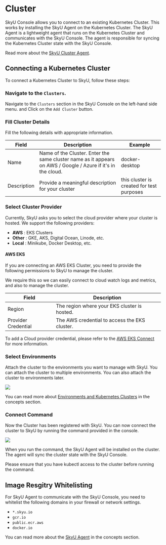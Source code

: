 


# Cluster

SkyU Console allows you to connect to an existing Kubernetes Cluster. This works by installing the SkyU Agent on the Kubernetes Cluster. The SkyU Agent is a lightweight agent that runs on the Kubernetes Cluster and communicates with the SkyU Console. The agent is responsible for syncing the Kubernetes Cluster state with the SkyU Console.

Read more about the [SkyU Cluster Agent](/docs/concepts/cluster-connection).

## Connecting a Kubernetes Cluster

To connect a Kubernetes Cluster to SkyU, follow these steps:

<Steps>

###  Navigate to the `Clusters`.
Navigate to the `Clusters` section in the SkyU Console on the left-hand side menu. and Click on the `Add Cluster` button.

### Fill Cluster Details


Fill the following details with appropriate information.

| Field       | Description                                                                                                  | Example                                   |
| ----------- | ------------------------------------------------------------------------------------------------------------ | ----------------------------------------- |
| Name        | Name of the Cluster. Enter the same cluster name as it appears on AWS / Google / Azure if it's in the cloud. | docker-desktop                            |
| Description | Provide a meaningful description  for your cluster                                                           | this cluster is created for test purposes |


### Select Cluster Provider

Currently, SkyU asks you to select the cloud provider where your cluster is hosted. We support the following providers:
- **AWS** : EKS Clusters
- **Other** : GKE, AKS, Digital Ocean, Linode, etc.
- **Local** : Minikube, Docker Desktop, etc.

#### AWS EKS 
If you are connecting an AWS EKS Cluster, you need to provide the following permissions to SkyU to manage the cluster.

We require this so we can easily connect to cloud watch logs and metrics, and also to manage the cluster.

| Field               | Description                                   |
| ------------------- | --------------------------------------------- |
| Region              | The region where your EKS cluster is hosted.  |
| Provider Credential | The AWS credential to access the EKS cluster. |

To add a Cloud provider credential, please refer to the [AWS EKS Connect](/docs/integrations/amazon-eks) for more information.


### Select Environments

Attach the cluster to the environments you want to manage with SkyU. You can attach the cluster to multiple environments.
You can also attach the cluster to environments later.



<Image src="/assets/images/clusters/cluster-create-envs.png"   width={1000} height={500}  />

You can read more about [Environments and Kubernetes Clusters](/docs/concepts/heirachy) in the concepts section.

 


### Connect Command

Now the Cluster has been registered with SkyU. You can now connect the cluster to SkyU by running the command provided in the console.

<Image src="/assets/images/clusters/create-command.png"   width={1000} height={500}  />

When you run the command, the SkyU Agent will be installed on the cluster. The agent will sync the cluster state with the SkyU Console.

<Callout type="info">
Please ensure that you have kubectl access to the cluster before running the command.
</Callout>



</Steps>


## Image Resgitry Whitelisting

For SkyU Agent to communicate with the SkyU Console, you need to whitelist the following domains in your firewall or network settings.



- `*.skyu.io`
- `gcr.io`
- `public.ecr.aws`
- `docker.io`

 You can read more about the [SkyU Agent](/docs/concepts/cluster-agent) in the concepts section.